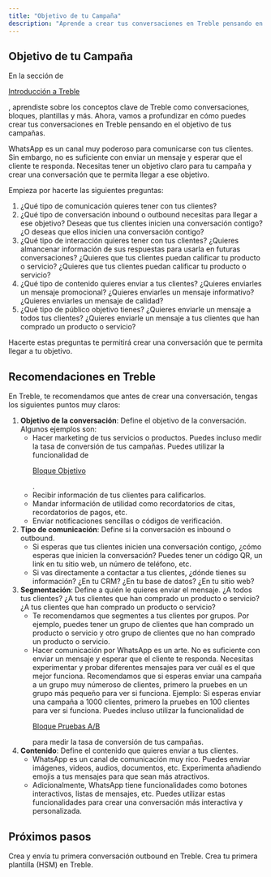 ```yaml
---
title: "Objetivo de tu Campaña"
description: "Aprende a crear tus conversaciones en Treble pensando en el objetivo de tus campañas"
---
```


## Objetivo de tu Campaña

En la sección de <a class="article-link" href="/es/docs/intro-to-treble/welcome"><p>Introducción a Treble</p><Icon icon="arrow-up-right-from-square" iconType="solid" /></a>, aprendiste sobre los conceptos clave de Treble como conversaciones, bloques, plantillas y más. Ahora, vamos a profundizar en cómo puedes crear tus conversaciones en Treble pensando en el objetivo de tus campañas.

WhatsApp es un canal muy poderoso para comunicarse con tus clientes. Sin embargo, no es suficiente con enviar un mensaje y esperar que el cliente te responda. Necesitas tener un objetivo claro para tu campaña y crear una conversación que te permita llegar a ese objetivo.

Empieza por hacerte las siguientes preguntas:

1. ¿Qué tipo de comunicación quieres tener con tus clientes?
2. ¿Qué tipo de conversación inbound o outbound necesitas para llegar a ese objetivo? Deseas que tus clientes inicien una conversación contigo? ¿O deseas que ellos inicien una conversación contigo?
3. ¿Qué tipo de interacción quieres tener con tus clientes? ¿Quieres almancenar información de sus respuestas para usarla en futuras conversaciones? ¿Quieres que tus clientes puedan calificar tu producto o servicio? ¿Quieres que tus clientes puedan calificar tu producto o servicio?
4. ¿Qué tipo de contenido quieres enviar a tus clientes? ¿Quieres enviarles un mensaje promocional? ¿Quieres enviarles un mensaje informativo? ¿Quieres enviarles un mensaje de calidad?
5. ¿Qué tipo de público objetivo tienes? ¿Quieres enviarle un mensaje a todos tus clientes? ¿Quieres enviarle un mensaje a tus clientes que han comprado un producto o servicio? 

Hacerte estas preguntas te permitirá crear una conversación que te permita llegar a tu objetivo.

## Recomendaciones en Treble

En Treble, te recomendamos que antes de crear una conversación, tengas los siguientes puntos muy claros:

1. **Objetivo de la conversación**: Define el objetivo de la conversación. Algunos ejemplos son:
    - Hacer marketing de tus servicios o productos. Puedes incluso medir la tasa de conversión de tus campañas. Puedes utilizar la funcionalidad de <a class="article-link" href="/es/docs/build-with-treble/blocks/goal-block"><p>Bloque Objetivo</p><Icon icon="arrow-up-right-from-square" iconType="solid" /></a>.
    - Recibir información de tus clientes para calificarlos.
    - Mandar información de utilidad como recordatorios de citas, recordatorios de pagos, etc.
    - Enviar notificaciones sencillas o códigos de verificación.
2. **Tipo de comunicación**: Define si la conversación es inbound o outbound.
    - Si esperas que tus clientes inicien una conversación contigo, ¿cómo esperas que inicien la conversación? Puedes tener un código QR, un link en tu sitio web, un número de teléfono, etc.
    - Si vas directamente a contactar a tus clientes, ¿dónde tienes su información? ¿En tu CRM? ¿En tu base de datos? ¿En tu sitio web?
3. **Segmentación**: Define a quién le quieres enviar el mensaje. ¿A todos tus clientes? ¿A tus clientes que han comprado un producto o servicio? ¿A tus clientes que han comprado un producto o servicio?
    - Te recomendamos que segmentes a tus clientes por grupos. Por ejemplo, puedes tener un grupo de clientes que han comprado un producto o servicio y otro grupo de clientes que no han comprado un producto o servicio.
    - Hacer comunicación por WhatsApp es un arte. No es suficiente con enviar un mensaje y esperar que el cliente te responda. Necesitas experimentar y probar diferentes mensajes para ver cuál es el que mejor funciona. Recomendamos que si esperas enviar una campaña a un grupo muy númeroso de clientes, primero la pruebes en un grupo más pequeño para ver si funciona. Ejemplo: Si esperas enviar una campaña a 1000 clientes, primero la pruebes en 100 clientes para ver si funciona. Puedes incluso utilizar la funcionalidad de <a class="article-link" href="/es/docs/build-with-treble/blocks/ab-test"><p>Bloque Pruebas A/B</p><Icon icon="arrow-up-right-from-square" iconType="solid" /></a> para medir la tasa de conversión de tus campañas.
4. **Contenido**: Define el contenido que quieres enviar a tus clientes. 
    - WhatsApp es un canal de comunicación muy rico. Puedes enviar imágenes, videos, audios, documentos, etc. Experimenta añadiendo emojis a tus mensajes para que sean más atractivos. 
    - Adicionalmente, WhatsApp tiene funcionalidades como botones interactivos, listas de mensajes, etc. Puedes utilizar estas funcionalidades para crear una conversación más interactiva y personalizada.

<div class="hr"></div>

## Próximos pasos

<CardGroup cols={2}>
    <Card 
        title="Crea tu primera conversación outbound" 
        icon="check"
        href="/es/docs/intro-to-treble/outbound-convo"
    >
        Crea y envía tu primera conversación outbound en Treble.
    </Card>
    <Card 
        title="Crea tu primera plantilla (HSM)" 
        icon="code"
        href="/es/docs/meta/hsm-templates"
    >
        Crea tu primera plantilla (HSM) en Treble.
    </Card>
</CardGroup>